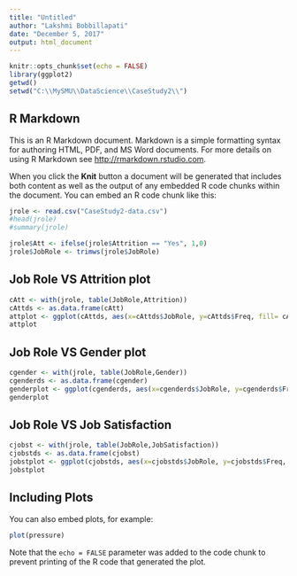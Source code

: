 ---
title: "Untitled"
author: "Lakshmi Bobbillapati"
date: "December 5, 2017"
output: html_document
---

```{r setup, include=FALSE}
knitr::opts_chunk$set(echo = FALSE)
library(ggplot2)
getwd()
setwd("C:\\MySMU\\DataScience\\CaseStudy2\\")

```

## R Markdown

This is an R Markdown document. Markdown is a simple formatting syntax for authoring HTML, PDF, and MS Word documents. For more details on using R Markdown see <http://rmarkdown.rstudio.com>.

When you click the **Knit** button a document will be generated that includes both content as well as the output of any embedded R code chunks within the document. You can embed an R code chunk like this:

```{r cars}
jrole <- read.csv("CaseStudy2-data.csv")
#head(jrole)
#summary(jrole)

jrole$Att <- ifelse(jrole$Attrition == "Yes", 1,0)
jrole$JobRole <- trimws(jrole$JobRole)
```

## Job Role VS Attrition plot
```{r jobroleatt}
cAtt <- with(jrole, table(JobRole,Attrition))
cAttds <- as.data.frame(cAtt)
attplot <- ggplot(cAttds, aes(x=cAttds$JobRole, y=cAttds$Freq, fill= cAttds$Attrition)) +geom_bar(stat ="identity") + theme(axis.text.x = element_text(angle = 90)) + scale_fill_manual("Legend", values = c("Yes"="red", "No"="blue")) + labs(title="Job Role Vs Attrition", y="Count", x="Job Role")
attplot
```

## Job Role VS Gender plot
```{r jobrolegender}
cgender <- with(jrole, table(JobRole,Gender))
cgenderds <- as.data.frame(cgender)
genderplot <- ggplot(cgenderds, aes(x=cgenderds$JobRole, y=cgenderds$Freq, fill= cgenderds$Gender)) +geom_bar(stat ="identity") + theme(axis.text.x = element_text(angle = 90)) + scale_fill_manual("Legend", values = c("Female"="red", "Male"="blue")) + labs(title="Job Role Vs Gender", y="Count", x="Job Role")
genderplot
```

## Job Role VS Job Satisfaction
```{r jobrolesatisfaction}

cjobst <- with(jrole, table(JobRole,JobSatisfaction))
cjobstds <- as.data.frame(cjobst)
jobstplot <- ggplot(cjobstds, aes(x=cjobstds$JobRole, y=cjobstds$Freq, fill= cjobstds$JobSatisfaction)) +geom_bar(stat ="identity") + theme(axis.text.x = element_text(angle = 90)) + scale_fill_manual("Legend", values = c("1"="red", "2"="yellow", "3"="blue", "4"="green")) + labs(title="Job Role Vs Job Satisfaction", y="Count", x="Job Role")
jobstplot
```

## Including Plots

You can also embed plots, for example:

```{r pressure, echo=FALSE}
plot(pressure)
```

Note that the `echo = FALSE` parameter was added to the code chunk to prevent printing of the R code that generated the plot.
